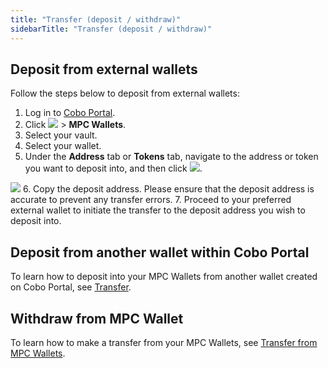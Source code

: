 ```yaml
---
title: "Transfer (deposit / withdraw)"
sidebarTitle: "Transfer (deposit / withdraw)"
---
```


## Deposit from external wallets

Follow the steps below to deposit from external wallets:
1. Log in to [Cobo Portal](https://portal.cobo.com/login).
2. Click <img src="/images/mpc-wallet/wallets-icon.svg" className="icon"></img> > **MPC Wallets**.
3. Select your vault.
4. Select your wallet.
5. Under the **Address** tab or **Tokens** tab, navigate to the address or token you want to deposit into, and then click <img src="/images/mpc-wallet/icon_deposit.svg" className="icon"></img>.
<img src="/images/mpc-wallet/deposit.png" className="screenshot_full_screen"/>
6. Copy the deposit address. Please ensure that the deposit address is accurate to prevent any transfer errors.
7. Proceed to your preferred external wallet to initiate the transfer to the deposit address you wish to deposit into.

## Deposit from another wallet within Cobo Portal

To learn how to deposit into your MPC Wallets from another wallet created on Cobo Portal, see [Transfer](/en/portal/transfers/introduction).

## Withdraw from MPC Wallet

To learn how to make a transfer from your MPC Wallets, see [Transfer from MPC Wallets](/en/portal/transfers/from-mpc-wallets).